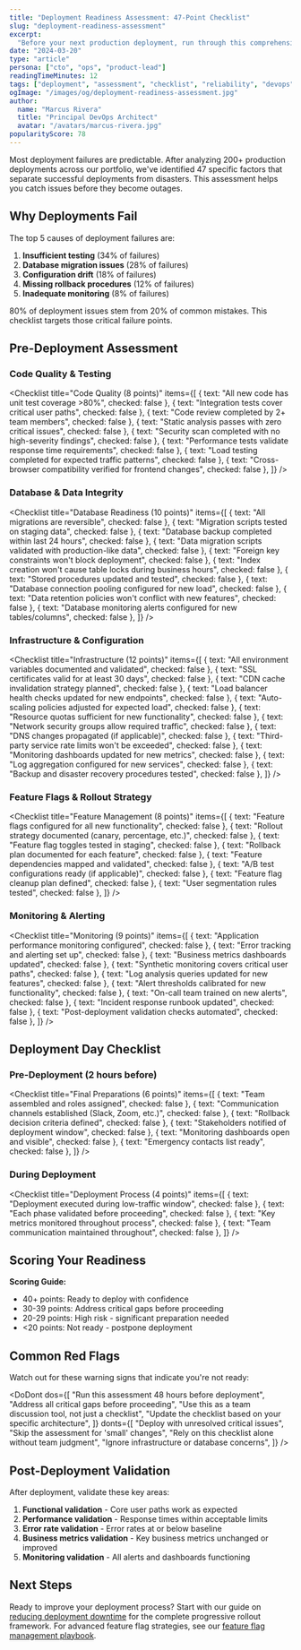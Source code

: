 ```yaml
---
title: "Deployment Readiness Assessment: 47-Point Checklist"
slug: "deployment-readiness-assessment"
excerpt:
  "Before your next production deployment, run through this comprehensive checklist. Based on 200+ deployments, these are the 47 factors that predict success vs. disaster."
date: "2024-03-20"
type: "article"
persona: ["cto", "ops", "product-lead"]
readingTimeMinutes: 12
tags: ["deployment", "assessment", "checklist", "reliability", "devops"]
ogImage: "/images/og/deployment-readiness-assessment.jpg"
author:
  name: "Marcus Rivera"
  title: "Principal DevOps Architect"
  avatar: "/avatars/marcus-rivera.jpg"
popularityScore: 78
---
```


Most deployment failures are predictable. After analyzing 200+ production deployments across our portfolio, we've identified 47 specific factors that separate successful deployments from disasters. This assessment helps you catch issues before they become outages.

## Why Deployments Fail

The top 5 causes of deployment failures are:

1. **Insufficient testing** (34% of failures)
2. **Database migration issues** (28% of failures)
3. **Configuration drift** (18% of failures)
4. **Missing rollback procedures** (12% of failures)
5. **Inadequate monitoring** (8% of failures)

<Callout type="warning" title="The 80/20 Rule">
  80% of deployment issues stem from 20% of common mistakes. This checklist targets those critical failure points.
</Callout>

## Pre-Deployment Assessment

### Code Quality & Testing

<Checklist
  title="Code Quality (8 points)"
  items={[
    { text: "All new code has unit test coverage >80%", checked: false },
    { text: "Integration tests cover critical user paths", checked: false },
    { text: "Code review completed by 2+ team members", checked: false },
    { text: "Static analysis passes with zero critical issues", checked: false },
    { text: "Security scan completed with no high-severity findings", checked: false },
    { text: "Performance tests validate response time requirements", checked: false },
    { text: "Load testing completed for expected traffic patterns", checked: false },
    { text: "Cross-browser compatibility verified for frontend changes", checked: false },
  ]}
/>

### Database & Data Integrity

<Checklist
  title="Database Readiness (10 points)"
  items={[
    { text: "All migrations are reversible", checked: false },
    { text: "Migration scripts tested on staging data", checked: false },
    { text: "Database backup completed within last 24 hours", checked: false },
    { text: "Data migration scripts validated with production-like data", checked: false },
    { text: "Foreign key constraints won't block deployment", checked: false },
    { text: "Index creation won't cause table locks during business hours", checked: false },
    { text: "Stored procedures updated and tested", checked: false },
    { text: "Database connection pooling configured for new load", checked: false },
    { text: "Data retention policies won't conflict with new features", checked: false },
    { text: "Database monitoring alerts configured for new tables/columns", checked: false },
  ]}
/>

### Infrastructure & Configuration

<Checklist
  title="Infrastructure (12 points)"
  items={[
    { text: "All environment variables documented and validated", checked: false },
    { text: "SSL certificates valid for at least 30 days", checked: false },
    { text: "CDN cache invalidation strategy planned", checked: false },
    { text: "Load balancer health checks updated for new endpoints", checked: false },
    { text: "Auto-scaling policies adjusted for expected load", checked: false },
    { text: "Resource quotas sufficient for new functionality", checked: false },
    { text: "Network security groups allow required traffic", checked: false },
    { text: "DNS changes propagated (if applicable)", checked: false },
    { text: "Third-party service rate limits won't be exceeded", checked: false },
    { text: "Monitoring dashboards updated for new metrics", checked: false },
    { text: "Log aggregation configured for new services", checked: false },
    { text: "Backup and disaster recovery procedures tested", checked: false },
  ]}
/>

### Feature Flags & Rollout Strategy

<Checklist
  title="Feature Management (8 points)"
  items={[
    { text: "Feature flags configured for all new functionality", checked: false },
    { text: "Rollout strategy documented (canary, percentage, etc.)", checked: false },
    { text: "Feature flag toggles tested in staging", checked: false },
    { text: "Rollback plan documented for each feature", checked: false },
    { text: "Feature dependencies mapped and validated", checked: false },
    { text: "A/B test configurations ready (if applicable)", checked: false },
    { text: "Feature flag cleanup plan defined", checked: false },
    { text: "User segmentation rules tested", checked: false },
  ]}
/>

### Monitoring & Alerting

<Checklist
  title="Monitoring (9 points)"
  items={[
    { text: "Application performance monitoring configured", checked: false },
    { text: "Error tracking and alerting set up", checked: false },
    { text: "Business metrics dashboards updated", checked: false },
    { text: "Synthetic monitoring covers critical user paths", checked: false },
    { text: "Log analysis queries updated for new features", checked: false },
    { text: "Alert thresholds calibrated for new functionality", checked: false },
    { text: "On-call team trained on new alerts", checked: false },
    { text: "Incident response runbook updated", checked: false },
    { text: "Post-deployment validation checks automated", checked: false },
  ]}
/>

## Deployment Day Checklist

### Pre-Deployment (2 hours before)

<Checklist
  title="Final Preparations (6 points)"
  items={[
    { text: "Team assembled and roles assigned", checked: false },
    { text: "Communication channels established (Slack, Zoom, etc.)", checked: false },
    { text: "Rollback decision criteria defined", checked: false },
    { text: "Stakeholders notified of deployment window", checked: false },
    { text: "Monitoring dashboards open and visible", checked: false },
    { text: "Emergency contacts list ready", checked: false },
  ]}
/>

### During Deployment

<Checklist
  title="Deployment Process (4 points)"
  items={[
    { text: "Deployment executed during low-traffic window", checked: false },
    { text: "Each phase validated before proceeding", checked: false },
    { text: "Key metrics monitored throughout process", checked: false },
    { text: "Team communication maintained throughout", checked: false },
  ]}
/>

## Scoring Your Readiness

**Scoring Guide:**
- 40+ points: Ready to deploy with confidence
- 30-39 points: Address critical gaps before proceeding
- 20-29 points: High risk - significant preparation needed
- &lt;20 points: Not ready - postpone deployment

<StatBlock
  label="Success Rate"
  value="94%"
  description="For teams scoring 40+ points"
/>

<StatBlock
  label="Failure Rate"
  value="67%"
  description="For teams scoring &lt;30 points"
/>

## Common Red Flags

Watch out for these warning signs that indicate you're not ready:

<DoDont
  dos={[
    "Run this assessment 48 hours before deployment",
    "Address all critical gaps before proceeding",
    "Use this as a team discussion tool, not just a checklist",
    "Update the checklist based on your specific architecture",
  ]}
  donts={[
    "Deploy with unresolved critical issues",
    "Skip the assessment for 'small' changes",
    "Rely on this checklist alone without team judgment",
    "Ignore infrastructure or database concerns",
  ]}
/>

## Post-Deployment Validation

After deployment, validate these key areas:

1. **Functional validation** - Core user paths work as expected
2. **Performance validation** - Response times within acceptable limits
3. **Error rate validation** - Error rates at or below baseline
4. **Business metrics validation** - Key business metrics unchanged or improved
5. **Monitoring validation** - All alerts and dashboards functioning

## Next Steps

Ready to improve your deployment process? Start with our guide on [reducing deployment downtime](/insights/articles/reduce-deployment-downtime) for the complete progressive rollout framework. For advanced feature flag strategies, see our [feature flag management playbook](/insights/playbooks/feature-flag-management).
